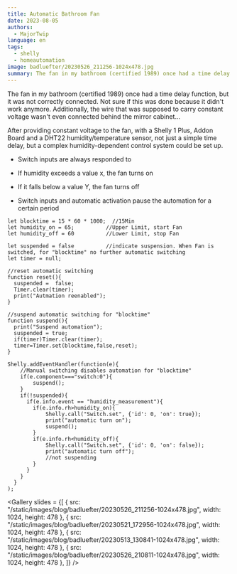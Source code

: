```yaml
---
title: Automatic Bathroom Fan
date: 2023-08-05
authors:
  - MajorTwip
language: en
tags:
  - shelly
  - homeautomation
image: badluefter/20230526_211256-1024x478.jpg
summary: The fan in my bathroom (certified 1989) once had a time delay function, but it was not correctly connected. Not sure it this was made because it didn't work anymore. Additionally, the wire that was supposed to carry constant voltage wasn't even connected behind the mirror cabinet...
---
```

The fan in my bathroom (certified 1989) once had a time delay function, but it was not correctly connected. Not sure if this was done because it didn't work anymore. Additionally, the wire that was supposed to carry constant voltage wasn't even connected behind the mirror cabinet...

After providing constant voltage to the fan, with a Shelly 1 Plus, Addon Board and a DHT22 humidity/temperature sensor, not just a simple time delay, but a complex humidity-dependent control system could be set up.

- Switch inputs are always responded to

- If humidity exceeds a value x, the fan turns on

- If it falls below a value Y, the fan turns off

- Switch inputs and automatic activation pause the automation for a certain period

```
let blocktime = 15 * 60 * 1000;  //15Min
let humidity_on = 65;          //Upper Limit, start Fan
let humidity_off = 60          //Lower Limit, stop Fan

let suspended = false          //indicate suspension. When Fan is switched, for "blocktime" no further automatic switching
let timer = null;              

//reset automatic switching
function reset(){
  suspended =  false;
  Timer.clear(timer);
  print("Autmation reenabled");
}

//suspend automatic switching for "blocktime"
function suspend(){
  print("Suspend automation");
  suspended = true;
  if(timer)Timer.clear(timer);
  timer=Timer.set(blocktime,false,reset);
}

Shelly.addEventHandler(function(e){
    //Manual switching disables automation for "blocktime"
    if(e.component==="switch:0"){
        suspend();
    }
    if(!suspended){
      if(e.info.event == "humidity_measurement"){
        if(e.info.rh>humidity_on){
            Shelly.call("Switch.set", {'id': 0, 'on': true});
            print("automatic turn on");
            suspend();
        }
        if(e.info.rh<humidity_off){
            Shelly.call("Switch.set", {'id': 0, 'on': false});
            print("automatic turn off");
            //not suspending
        }
      }
    }
  }
);
```
<Gallery slides = {[
  { src: "/static/images/blog/badluefter/20230526_211256-1024x478.jpg", width: 1024, height: 478 },
  { src: "/static/images/blog/badluefter/20230521_172956-1024x478.jpg", width: 1024, height: 478 },
  { src: "/static/images/blog/badluefter/20230513_130841-1024x478.jpg", width: 1024, height: 478 },
  { src: "/static/images/blog/badluefter/20230526_210811-1024x478.jpg", width: 1024, height: 478 },
]} />